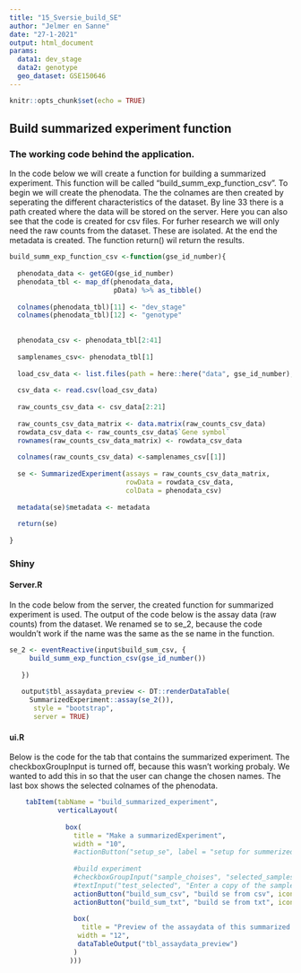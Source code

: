 ```yaml
---
title: "15_Sversie_build_SE"
author: "Jelmer en Sanne"
date: "27-1-2021"
output: html_document
params:
  data1: dev_stage
  data2: genotype
  geo_dataset: GSE150646
---
```


```r
knitr::opts_chunk$set(echo = TRUE)
```


## Build summarized experiment function
### The working code behind the application. 

In the code below we will create a function for building a summarized experiment. This function will be called "build_summ_exp_function_csv". To begin we will create the phenodata. The the colnames are then created by seperating the different characteristics of the dataset. By line 33 there is a path created where the data will be stored on the server. Here you can also see that the code is created for csv files. For furher research we will only need the raw counts from the dataset. These are isolated. At the end the metadata is created. The function return() wil return the results. 


```r
build_summ_exp_function_csv <-function(gse_id_number){
  
  phenodata_data <- getGEO(gse_id_number) 
  phenodata_tbl <- map_df(phenodata_data,
                          pData) %>% as_tibble()
  
  colnames(phenodata_tbl)[11] <- "dev_stage"
  colnames(phenodata_tbl)[12] <- "genotype"
  
  
  phenodata_csv <- phenodata_tbl[2:41]
  
  samplenames_csv<- phenodata_tbl[1]
  
  load_csv_data <- list.files(path = here::here("data", gse_id_number), full.names = TRUE, pattern = ".csv")
  
  csv_data <- read.csv(load_csv_data)
  
  raw_counts_csv_data <- csv_data[2:21]
  
  raw_counts_csv_data_matrix <- data.matrix(raw_counts_csv_data)
  rowdata_csv_data <- raw_counts_csv_data$`Gene symbol`
  rownames(raw_counts_csv_data_matrix) <- rowdata_csv_data
  
  colnames(raw_counts_csv_data) <-samplenames_csv[[1]]
  
  se <- SummarizedExperiment(assays = raw_counts_csv_data_matrix,
                             rowData = rowdata_csv_data,
                             colData = phenodata_csv)
  
  metadata(se)$metadata <- metadata 
  
  return(se)
  
}
```

### Shiny
#### Server.R 

In the code below from the server, the created function for summarized experiment is used. The output of the code below is the assay data (raw counts) from the dataset. We renamed se to se_2, because the code wouldn't work if the name was the same as the se name in the function. 
```r
se_2 <- eventReactive(input$build_sum_csv, {
     build_summ_exp_function_csv(gse_id_number())
      
   })
  
   output$tbl_assaydata_preview <- DT::renderDataTable(
     SummarizedExperiment::assay(se_2()),
      style = "bootstrap",
      server = TRUE)
``` 


#### ui.R

Below is the code for the tab that contains the summarized experiment. The checkboxGroupInput is turned off, because this wasn't working probaly. We wanted to add this in so that the user can change the chosen names. 
The last box shows the selected colnames of the phenodata. 

```r
    tabItem(tabName = "build_summarized_experiment",
            verticalLayout(   
              
              box(
                title = "Make a summarizedExperiment",
                width = "10",
                #actionButton("setup_se", label = "setup for summerizedExperiment", icon("download", lib = "font-awesome")),
                
                #build experiment
                #checkboxGroupInput("sample_choises", "selected_samples"),
                #textInput("test_selected", "Enter a copy of the sample_choises you want to test."),
                actionButton("build_sum_csv", "build se from csv", icon = icon("wrench", lib = "font-awesome")),
                actionButton("build_sum_txt", "build se from txt", icon = icon("wrench", lib = "font-awesome")),
                
                box(
                  title = "Preview of the assaydata of this summarized experiment",
                 width = "12",
                 dataTableOutput("tbl_assaydata_preview")
                )
               )))
```


